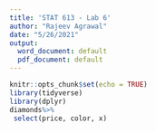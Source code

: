 ```yaml
---
title: 'STAT 613 - Lab 6'
author: "Rajeev Agrawal"
date: "5/26/2021"
output:
  word_document: default
  pdf_document: default
---
```


```r
knitr::opts_chunk$set(echo = TRUE)
library(tidyverse)
library(dplyr)
diamonds%>%
 select(price, color, x)
```

